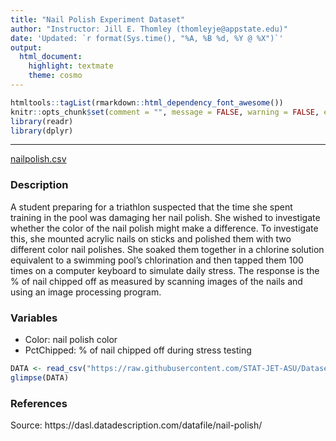 ```yaml
---
title: "Nail Polish Experiment Dataset"
author: "Instructor: Jill E. Thomley (thomleyje@appstate.edu)"
date: 'Updated: `r format(Sys.time(), "%A, %B %d, %Y @ %X")`'
output: 
  html_document: 
    highlight: textmate
    theme: cosmo
---
```


```r
htmltools::tagList(rmarkdown::html_dependency_font_awesome())
knitr::opts_chunk$set(comment = "", message = FALSE, warning = FALSE, echo = FALSE)
library(readr)
library(dplyr)
```

<hr>

<i class="fas fa-database"></i> [nailpolish.csv](https://raw.githubusercontent.com/STAT-JET-ASU/Datasets/master/Instructor/nailpolish.csv)


### Description

A student preparing for a triathlon suspected that the time she spent training in the pool was damaging her nail polish. She wished to investigate whether the color of the nail polish might make a difference. To investigate this, she mounted acrylic nails on sticks and polished them with two different color nail polishes. She soaked them together in a chlorine solution equivalent to a swimming pool’s chlorination and then tapped them 100 times on a computer keyboard to simulate daily stress. The response is the % of nail chipped off as measured by scanning images of the nails and using an image processing program.


### Variables

* Color: nail polish color
* PctChipped: % of nail chipped off during stress testing

```r
DATA <- read_csv("https://raw.githubusercontent.com/STAT-JET-ASU/Datasets/master/Instructor/nailpolish.csv")
glimpse(DATA)
```


### References

Source: https://dasl.datadescription.com/datafile/nail-polish/

